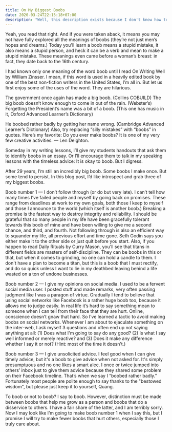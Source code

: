 ```yaml
---
title: On My Biggest Boobs
date: 2020-03-24T22:15:18+07:00
description: "Well, this description exists because I don't know how to delete the example.mdx file without breaking queries, yet."
---
```



Yeah, you read that right. And if you were taken aback, it means you may not have fully explored all the meanings of boobs (they’re not just men’s hopes and dreams.) Today you'll learn a boob means a stupid mistake, it also means a stupid person, and heck it can be a verb and mean to make a stupid mistake. These meanings even came before a woman’s breast: in fact, they date back to the 16th century.

I had known only one meaning of the word boob until I read On Writing Well by William Zinsser. I mean, if this word is used in a heavily edited book by one of the best non-fiction writers in the United States, I’m all in. But let us first enjoy some of the uses of the word. They are hilarious.

The government once again has made a big boob. (Collins COBUILD)
The big boob doesn’t know enough to come in out of the rain. (Webster’s)
Forgetting the President’s name was a bit of a boob. (This one has music in it, Oxford Advanced Learner’s Dictionary)

He boobed rather badly by getting her name wrong. (Cambridge Advanced Learner’s Dictionary)
Also, try replacing “silly mistakes” with “boobs” in quotes. Here’s my favorite: Do you ever make boobs? It is one of my very few creative activities. — Len Deighton.

Someday in my writing lessons, I’ll give my students handouts that ask them to identify boobs in an essay. Or I’ll encourage them to talk in my speaking lessons with the timeless advice: It is okay to boob. But I digress.

After 29 years, I’m still an incredibly big boob. Some boobs I make once. But some tend to persist. In this blog post, I’d like introspect and grab three of my biggest boobs.

Boob number 1 — I don’t follow through (or do but very late). I can’t tell how many times I’ve failed people and myself by going back on promises. These range from deadlines at work to my own goals, both those I keep to myself and those I announce to the world (which itself is another boob.) Breaking a promise is the fastest way to destroy integrity and reliability. I should be grateful that so many people in my life have been gracefully tolerant towards this boob of mine and have been willing to give me a second chance, and third, and fourth. Not following through is also an efficient way to squander my life, all previous effort and time gone. Seth Godin says you either make it to the other side or just quit before you start. Also, if you happen to read Daily Rituals by Curry Mason, you’ll see that titans in different fields are masters of self-discipline. They can be boobs in this or that, but when it comes to grinding, no one can hold a candle to them. I don't have a plan to become a titan, but this is a boob that I must rectify, and do so quick unless I want to lie in my deathbed leaving behind a life wasted on a ton of undone businesses.

Boob number 2 — I give my opinions on social media. I used to be a fervent social media user. I posted stuff and made remarks, very often passing judgment like I was a paragon of virtue. Gradually I tend to believe that using social networks like Facebook is a rather huge boob too, because it allows me to judge easily. In real life it’s hard to say something mean to someone when I can tell from their face that they are hurt. Online, conscience doesn’t gnaw that hard. So I’ve learned a tactic to avoid making boobs on social networks. Whenever I am about to ejaculate something on the inter-web, I ask myself 3 questions and often end up not saying anything at all: (1) Does what I'm going to say do any good? (2) Is what I say well informed or merely reactive? and (3) Does it make any difference whether I say it or not? (Hint: most of the time it doesn’t.)

Boob number 3 — I give unsolicited advice. I feel good when I can give timely advice, but it's a boob to give advice when not asked for. It's simply presumptuous and no one likes a smart alec. I once or twice jumped into others’ inbox just to give them advice because they shared some problem on their Facebook timeline. That’s when we say I “boobed rather badly.” Fortunately most people are polite enough to say thanks to the "bestowed wisdom", but please just keep it to yourself, Quang.

To boob or not to boob? I say to boob. However, distinction must be made between boobs that help me grow as a person and boobs that do a disservice to others. I have a fair share of the latter, and I am terribly sorry. Now I may look like I’m going to make boob number 1 when I say this, but I promise I will try to make fewer boobs that hurt others, especially those I truly care about.